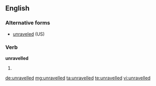 ==English==

===Alternative forms===
* [[unraveled]] (US)

===Verb===
'''unravelled'''

# {{British}} {{past of|unravel}}

[[de:unravelled]]
[[mg:unravelled]]
[[ta:unravelled]]
[[te:unravelled]]
[[vi:unravelled]]